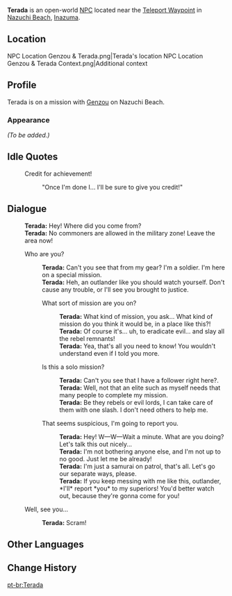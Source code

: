 {{Meta
<!-- REMOVE THIS TEMPLATE AFTER ADDING MISSING INFO -->
|missing_NPC_profile  = yes
}}
{{Character Infobox
|type             = Open-World NPC
|image            = NPC Terada.png
|region           = Inazuma
|location         = Inazuma
|title            = Samurai
}}
'''Terada''' is an open-world [[NPC]] located near the [[Teleport Waypoint]] in [[Nazuchi Beach]], [[Inazuma]].

==Location==
<gallery>
NPC Location Genzou & Terada.png|Terada's location
NPC Location Genzou & Terada Context.png|Additional context
</gallery>

==Profile==
<!-- detailed story/lore information goes here -->
Terada is on a mission with [[Genzou]] on Nazuchi Beach.

===Appearance===
''(To be added.)''

==Idle Quotes==
{{Dialogue Start}}
: {{DIcon|Idle}} Credit for achievement!
:: {{A|VO Terada 01.ogg}} "Once I'm done I... I'll be sure to give you credit!"
{{Dialogue End}}

==Dialogue==
{{Dialogue Start}}
:'''Terada:''' Hey! Where did you come from?
:'''Terada:''' No commoners are allowed in the military zone! Leave the area now!
:{{DIcon}} Who are you?
::'''Terada:''' Can't you see that from my gear? I'm a soldier. I'm here on a special mission.
::'''Terada:''' Heh, an outlander like you should watch yourself. Don't cause any trouble, or I'll see you brought to justice.
::{{DIcon}} What sort of mission are you on?
:::'''Terada:''' What kind of mission, you ask... What kind of mission do you think it would be, in a place like this?!
:::'''Terada:''' Of course it's... uh, to eradicate evil... and slay all the rebel remnants!
:::'''Terada:''' Yea, that's all you need to know! You wouldn't understand even if I told you more.
::{{DIcon}} Is this a solo mission?
:::'''Terada:''' Can't you see that I have a follower right here?.
:::'''Terada:''' Well, not that an elite such as myself needs that many people to complete my mission.
:::'''Terada:''' Be they rebels or evil lords, I can take care of them with one slash. I don't need others to help me.
::{{DIcon}} That seems suspicious, I'm going to report you.
:::'''Terada:''' Hey! W&mdash;W&mdash;Wait a minute. What are you doing? Let's talk this out nicely...
:::'''Terada:''' I'm not bothering anyone else, and I'm not up to no good. Just let me be already!
:::'''Terada:''' I'm just a samurai on patrol, that's all. Let's go our separate ways, please.
:::'''Terada:''' If you keep messing with me like this, outlander, *I'll* report *you* to my superiors! You'd better watch out, because they're gonna come for you!
:{{DIcon}} Well, see you...
::'''Terada:''' Scram!
{{Dialogue End}}

==Other Languages==
{{Other Languages
|default_hidden = 1
|en      = Terada
|zhs     = 寺田
|zhs_rm  = Sìtián
|zht     = 寺田
|zht_rm  = Sìtián
|ja      = 寺田
|ja_rm   = Terada
|ko      = 테라다
|es      = Terada
|fr      = Terada
|ru      = Тэрада
|th      = Terada
|vi      = Terada
|de      = Terada
|id      = Terada
|pt      = Terada
|tr      = Terada
|it      = Terada
}}

==Change History==
{{Change History|2.0}}

[[pt-br:Terada]]